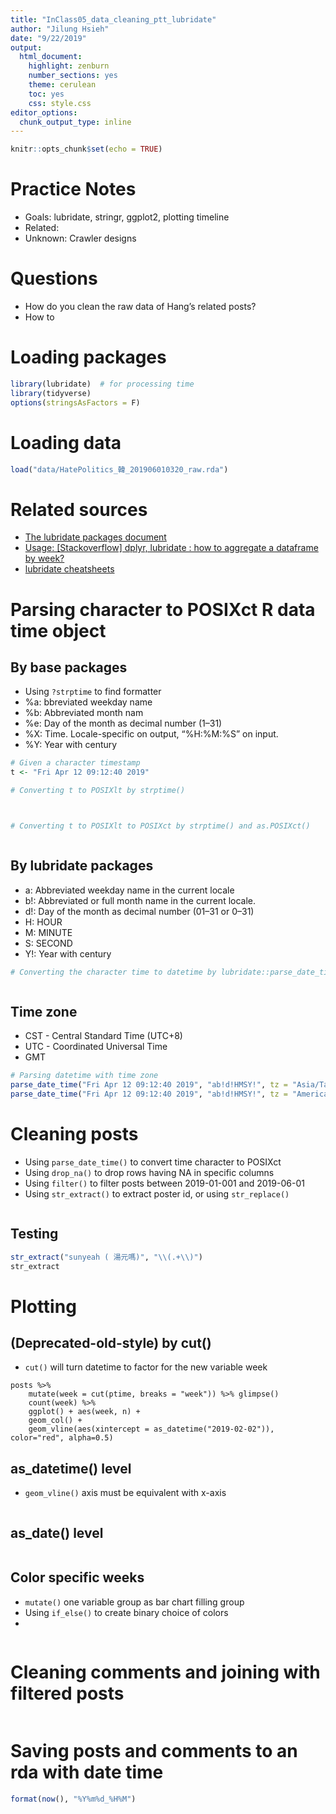 ```yaml
---
title: "InClass05_data_cleaning_ptt_lubridate"
author: "Jilung Hsieh"
date: "9/22/2019"
output:
  html_document:
    highlight: zenburn
    number_sections: yes
    theme: cerulean
    toc: yes
    css: style.css
editor_options:
  chunk_output_type: inline
---
```


```r
knitr::opts_chunk$set(echo = TRUE)
```

# Practice Notes
- Goals: lubridate, stringr, ggplot2, plotting timeline
- Related: 
- Unknown: Crawler designs


# Questions
- How do you clean the raw data of Hang's related posts?
- How to 

# Loading packages
```r
library(lubridate)  # for processing time
library(tidyverse)
options(stringsAsFactors = F)
```

# Loading data
```r
load("data/HatePolitics_韓_201906010320_raw.rda")
```


# Related sources
- [The lubridate packages document](https://rdrr.io/cran/lubridate/man/lubridate-package.html)
- [Usage: [Stackoverflow] dplyr, lubridate : how to aggregate a dataframe by week?](https://stackoverflow.com/questions/40554231/dplyr-lubridate-how-to-aggregate-a-dataframe-by-week)
- [lubridate cheatsheets](https://evoldyn.gitlab.io/evomics-2018/ref-sheets/R_lubridate.pdf)


# Parsing character to POSIXct R data time object

## By base packages
- Using `?strptime` to find formatter
- %a: bbreviated weekday name
- %b: Abbreviated month nam
- %e: Day of the month as decimal number (1–31)
- %X: Time. Locale-specific on output, "%H:%M:%S" on input.
- %Y: Year with century

```r
# Given a character timestamp
t <- "Fri Apr 12 09:12:40 2019"

# Converting t to POSIXlt by strptime()



# Converting t to POSIXlt to POSIXct by strptime() and as.POSIXct()



```

## By lubridate packages
- a: Abbreviated weekday name in the current locale
- b!: Abbreviated or full month name in the current locale.
- d!: Day of the month as decimal number (01–31 or 0–31)
- H: HOUR
- M: MINUTE
- S: SECOND
- Y!: Year with century

```r
# Converting the character time to datetime by lubridate::parse_date_time()



```

## Time zone
- CST - Central Standard Time (UTC+8)
- UTC - Coordinated Universal Time
- GMT


```r
# Parsing datetime with time zone
parse_date_time("Fri Apr 12 09:12:40 2019", "ab!d!HMSY!", tz = "Asia/Taipei")
parse_date_time("Fri Apr 12 09:12:40 2019", "ab!d!HMSY!", tz = "America/New_York")

```



# Cleaning posts
- Using `parse_date_time()` to convert time character to POSIXct
- Using `drop_na()` to drop rows having NA in specific columns
- Using `filter()` to filter posts between 2019-01-001 and 2019-06-01
- Using `str_extract()` to extract poster id, or using `str_replace()`


```r








```

## Testing
```r
str_extract("sunyeah ( 湯元嗎)", "\\(.+\\)")
str_extract
```


# Plotting

## (Deprecated-old-style) by cut()
- `cut()` will turn datetime to factor for the new variable week

```
posts %>%
    mutate(week = cut(ptime, breaks = "week")) %>% glimpse()
    count(week) %>% 
    ggplot() + aes(week, n) +
    geom_col() +
    geom_vline(aes(xintercept = as_datetime("2019-02-02")), color="red", alpha=0.5)  
```


## as_datetime() level
- `geom_vline()` axis must be equivalent with x-axis

```r








```

## as_date() level
```r







```

## Color specific weeks
- `mutate()` one variable group as bar chart filling group
- Using `if_else()` to create binary choice of colors
- 
```r









```


# Cleaning comments and joining with filtered posts
```r




```


# Saving posts and comments to an rda with date time
```r
format(now(), "%Y%m%d_%H%M")

```




